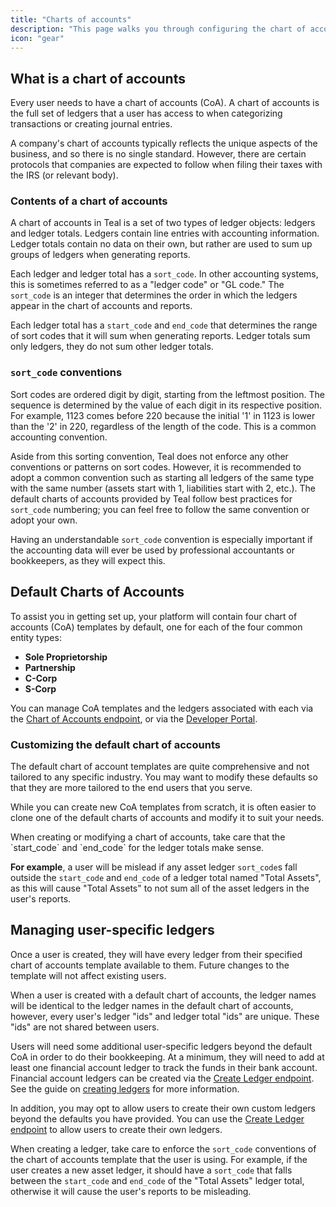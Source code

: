 ```yaml
---
title: "Charts of accounts"
description: "This page walks you through configuring the chart of accounts for your users."
icon: "gear"
---
```


## What is a chart of accounts

Every user needs to have a chart of accounts (CoA). A chart of accounts is the full set of ledgers that a 
user has access to when categorizing transactions or creating journal entries. 

<Info>
  A company's chart of accounts typically reflects
  the unique aspects of the business, and so there is no single standard.
  However, there are certain protocols that companies are expected to follow
  when filing their taxes with the IRS (or relevant body).
</Info>

### Contents of a chart of accounts

A chart of accounts in Teal is a set of two types of ledger objects: ledgers and ledger totals. 
Ledgers contain line entries with accounting information. Ledger totals contain no data on their own, 
but rather are used to sum up groups of ledgers when generating reports.

Each ledger and ledger total has a `sort_code`. In other accounting systems, this is sometimes referred 
to as a "ledger code" or "GL code." The `sort_code` is an integer that determines the order 
in which the ledgers appear in the chart of accounts and reports.

Each ledger total has a `start_code` and `end_code` that determines the range of sort codes that it will sum when generating reports. 
Ledger totals sum only ledgers, they do not sum other ledger totals.

### `sort_code` conventions

Sort codes are ordered digit by digit, starting from the leftmost position. The sequence is determined by the value 
of each digit in its respective position. For example, 1123 comes before 220 because the initial '1' in 1123 
is lower than the '2' in 220, regardless of the length of the code. This is a common accounting convention.

Aside from this sorting convention, Teal does not enforce any other conventions or patterns on sort codes. 
However, it is recommended to adopt a common convention such as starting all ledgers 
of the same type with the same number (assets start with 1, liabilities start with 2, etc.). 
The default charts of accounts provided by Teal follow best practices for `sort_code` numbering; you can feel 
free to follow the same convention or adopt your own.

Having an understandable `sort_code` convention is especially important if the accounting data will 
ever be used by professional accountants or bookkeepers, as they will expect this.

## Default Charts of Accounts

To assist you in getting set up, your platform will contain four chart of accounts (CoA) templates by default, one for each of the four common entity types:

- **Sole Proprietorship**
- **Partnership**
- **C-Corp**
- **S-Corp**

You can manage CoA templates and the ledgers associated with each via the [Chart of Accounts endpoint](/api-reference/chart_of_accounts/get_coa_templates), or via the [Developer Portal](https://developer.teal.dev/chart_of_accounts).

### Customizing the default chart of accounts

The default chart of account templates are quite comprehensive and not tailored to any specific industry. You may 
want to modify these defaults so that they are more tailored to the end users that you serve.

While you can create new CoA templates from scratch, it is often easier to clone one of the default charts of 
accounts and modify it to suit your needs. 

<Info>
When creating or modifying a chart of accounts, take care that the `start_code` and `end_code` for the ledger totals make sense.

**For example**, a user will be mislead if any asset ledger `sort_code`s fall outside the `start_code` and `end_code` of a ledger total 
named "Total Assets", as this will cause "Total Assets" to not sum all of the asset ledgers in the user's reports.
</Info>

## Managing user-specific ledgers

Once a user is created, they will have every ledger from their specified chart of accounts template available to them. 
Future changes to the template will not affect existing users.

<Info>
When a user is created with a default chart of accounts, the ledger names will be identical to the ledger names in 
the default chart of accounts, however, every user's ledger "ids" and ledger total "ids" are unique. 
These "ids" are not shared between users.
</Info>

Users will need some additional user-specific ledgers beyond the default CoA in order to do their bookkeeping. 
At a minimum, they will need to add at least one financial account ledger to track 
the funds in their bank account. Financial account ledgers can be created via 
the [Create Ledger endpoint](/api-reference/ledgers/create_ledger). See the guide 
on [creating ledgers](/transactions/create_ledger) for more information.

In addition, you may opt to allow users to create their own custom ledgers beyond the 
defaults you have provided. You can use the [Create Ledger endpoint](/api-reference/ledgers/create_ledger) 
to allow users to create their own ledgers.

When creating a ledger, take care to enforce the `sort_code` conventions of the chart of accounts 
template that the user is using. For example, if the user creates a new asset ledger, it should 
have a `sort_code` that falls between the `start_code` and `end_code` of the "Total Assets" ledger total, otherwise it 
will cause the user's reports to be misleading.
